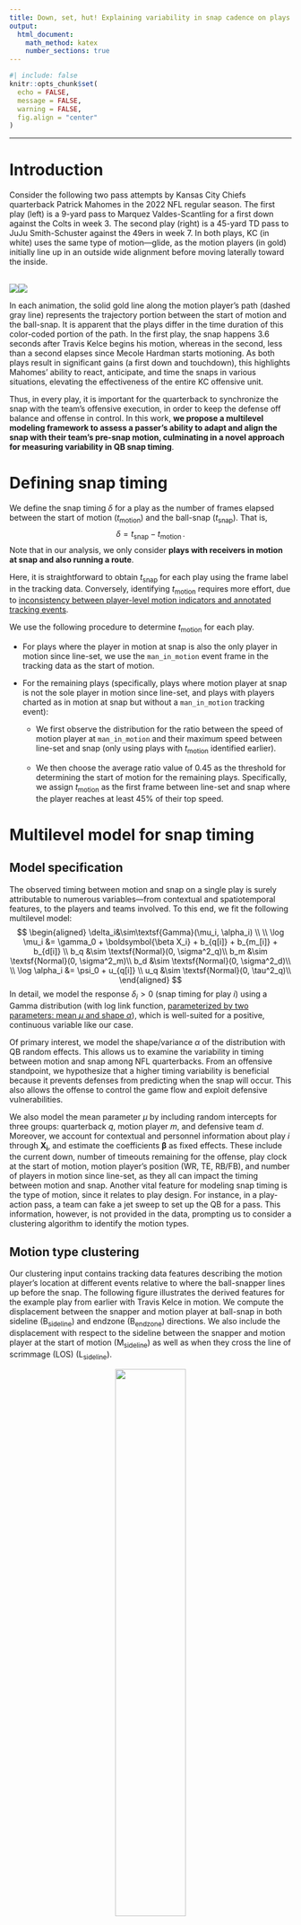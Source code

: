 ```yaml
---
title: Down, set, hut! Explaining variability in snap cadence on plays with motion
output: 
  html_document: 
    math_method: katex
    number_sections: true
---
```


```r
#| include: false
knitr::opts_chunk$set(
  echo = FALSE,
  message = FALSE,
  warning = FALSE,
  fig.align = "center"
)
```

---

# Introduction

Consider the following two pass attempts by Kansas City Chiefs quarterback Patrick Mahomes in the 2022 NFL regular season.
The first play (left) is a 9-yard pass to Marquez Valdes-Scantling for a first down against the Colts in week 3.
The second play (right) is a 45-yard TD pass to JuJu Smith-Schuster against the 49ers in week 7.
In both plays, KC (in white) uses the same type of motion---glide, as the motion players (in gold) initially line up in an outside wide alignment before moving laterally toward the inside.

:::: {style="display: flex;"}
::: {}
<br>
<center>
<img src="../figures/kelce_motion.gif">
</center>
:::
::: {}
<br>
<center>
<img src="../figures/hardman_motion.gif">
</center>
:::
::::

In each animation, the solid gold line along the motion player's path (dashed gray line) represents the trajectory portion between the start of motion and the ball-snap.
It is apparent that the plays differ in the time duration of this color-coded portion of the path.
In the first play, the snap happens 3.6 seconds after Travis Kelce begins his motion, whereas in the second, less than a second elapses since Mecole Hardman starts motioning.
As both plays result in significant gains (a first down and touchdown), this highlights Mahomes' ability to react, anticipate, and time the snaps in various situations, elevating the effectiveness of the entire KC offensive unit.

Thus, in every play, it is important for the quarterback to synchronize the snap with the team's offensive execution, in order to keep the defense off balance and offense in control.
In this work, **we propose a multilevel modeling framework to assess a passer's ability to adapt and align the snap with their team's pre-snap motion, culminating in a novel approach for measuring variability in QB snap timing**.

# Defining snap timing

We define the snap timing $\delta$ for a play as the number of frames elapsed between the start of motion $(t_{\text{motion}})$ and the ball-snap $(t_{\text{snap}})$.
That is,$$\delta=t_{\text{snap}}-t_{\text{motion}}\,.$$ 
Note that in our analysis, we only consider **plays with receivers in motion at snap and also running a route**.

Here, it is straightforward to obtain $t_{\text{snap}}$ for each play using the frame label in the tracking data.
Conversely, identifying $t_{\text{motion}}$ requires more effort, due to [inconsistency between player-level motion indicators and annotated tracking events](https://www.kaggle.com/competitions/nfl-big-data-bowl-2025/discussion/543709).

We use the following procedure to determine $t_{\text{motion}}$ for each play. 

*   For plays where the player in motion at snap is also the only player in motion since line-set, we use the `man_in_motion` event frame in the tracking data as the start of motion.

*   For the remaining plays (specifically, plays where motion player at snap is not the sole player in motion since line-set, and plays with players charted as in motion at snap but without a `man_in_motion` tracking event):

    *   We first observe the distribution for the ratio between the speed of motion player at `man_in_motion` and their maximum speed between line-set and snap (only using plays with $t_{\text{motion}}$ identified earlier). 

    *   We then choose the average ratio value of 0.45 as the threshold for determining the start of motion for the remaining plays. Specifically, we assign $t_{\text{motion}}$ as the first frame between line-set and snap where the player reaches at least 45% of their top speed.
    
<!-- limitation of this is discussed in Discussion section -->


# Multilevel model for snap timing

## Model specification

The observed timing between motion and snap on a single play is surely attributable to numerous variables---from contextual and spatiotemporal features, to the players and teams involved.
To this end, we fit the following multilevel model:
$$
\begin{aligned}
\delta_i&\sim\textsf{Gamma}(\mu_i, \alpha_i) \\
\\
\log \mu_i &= \gamma_0 + \boldsymbol{\beta X_i} + b_{q[i]} + b_{m_[i]} + b_{d[i]} \\
b_q  &\sim \textsf{Normal}(0, \sigma^2_q)\\
b_m  &\sim \textsf{Normal}(0, \sigma^2_m)\\
b_d  &\sim \textsf{Normal}(0, \sigma^2_d)\\
\\
\log \alpha_i &= \psi_0 + u_{q[i]} \\
u_q  &\sim \textsf{Normal}(0, \tau^2_q)\\
\end{aligned}
$$
In detail, we model the response $\delta_i > 0$ (snap timing for play $i$) using a Gamma distribution (with log link function,
[parameterized by two parameters: mean $\mu$ and shape $\alpha$](https://paulbuerkner.com/brms/articles/brms_families.html#:~:text=The%20density%20of%20the%20Gamma,shape%20parameter)),
which is well-suited for a positive, continuous variable like our case.

Of primary interest, we model the shape/variance $\alpha$ of the distribution with QB random effects.
This allows us to examine the variability in timing between motion and snap among NFL quarterbacks.
From an offensive standpoint, we hypothesize that a higher timing variability is beneficial because it prevents defenses from predicting when the snap will occur.
This also allows the offense to control the game flow and exploit defensive vulnerabilities.

We also model the mean parameter $\mu$ by including random intercepts for three groups: quarterback $q$, motion player $m$, and defensive team $d$.
Moreover, we account for contextual and personnel information about play $i$ through $\boldsymbol{X_i}$, and estimate the coefficients $\boldsymbol\beta$ as fixed effects.
These include the current down, number of timeouts remaining for the offense, play clock at the start of motion, motion player's position (WR, TE, RB/FB), and number of players in motion since line-set, as they all can impact the timing between motion and snap.
Another vital feature for modeling snap timing is the type of motion, since it relates to play design.
For instance, in a play-action pass, a team can fake a jet sweep to set up the QB for a pass.
This information, however, is not provided in the data, prompting us to consider a clustering algorithm to identify the motion types.

## Motion type clustering

Our clustering input contains tracking data features describing the motion player's location at different events relative to where the ball-snapper lines up before the snap.
The following figure illustrates the derived features for the example play from earlier with Travis Kelce in motion.
We compute the displacement between the snapper and motion player at ball-snap in both sideline $(\textsf{B}_{\textsf{sideline}})$ and endzone $(\textsf{B}_{\textsf{endzone}})$ directions.
We also include the displacement with respect to the sideline between the snapper and motion player at the start of motion $(\textsf{M}_{\textsf{sideline}})$ as well as when they cross the line of scrimmage (LOS) $(\textsf{L}_{\textsf{sideline}})$.

<center>
<img src="../figures/clustering_features.png" style="width:50%">
</center>

Note that for plays where the motion player never crosses the LOS, we instead use their location at either the QB event (e.g., forward pass, sack, fumble) or 3 seconds after the snap (depending on which happens sooner) in place of $\textsf{L}_{\textsf{sideline}}$.
The aforementioned 3-second threshold is chosen using the observed distribution of the time elapsed from snap to crossing LOS for plays where motion players do cross the LOS, as it captures a sufficiently large fraction (~95%) of the values.

<!-- I prefer "snapper" to "center" here -->

We fit a Gaussian mixture model via the `mclust` `R` package to obtain unsupervised labels for the pre-snap motions.
We choose the optimal number of Gaussian clusters using BIC, and validate the cluster assignment results by visualizing the player motion trajectories in each cluster.

<!-- limitation of this is discussed in Discussion section -->

# Analysis

Our multilevel model is fitted in a Bayesian framework via the `brms` `R` package using 4 parallel chains of 10,000 iterations and 5,000 burn-in draws.
We perform diagnostics by inspecting trace plots as well as computing the $\widehat{R}$ and effective sample size statistics, and find no issues with model convergence and efficiency.
Ultimately, we obtain posterior distributions for our model parameters and perform the following analysis.

## Leaderboard

The following figure displays the posterior distributions for the shape/variance random effect (ordered by posterior mean) for QBs with at least 50 pass attempts across the considered motion plays.
For each player, the posterior mean of the aforementioned distribution provides an estimate for their ability to maintain variability in snap timing, **with higher posterior mean values corresponding to greater variability in timing between motion and snap**.

Patrick Mahomes stands out as the top QB according our measure, adding the ability to time snaps as another element to his success.
Other high-caliber QBs such as Tom Brady and Josh Allen are also among the top players in our rankings.
Note that there is considerable uncertainty in our estimates, as demonstrated by the rather wide credible intervals, which is unsurprising given our limited sample of motion plays.
Still, we observe substantial differences in the credible intervals across this subset of QBs.
For instance, despite his pay, Daniel Jones' 95% CI does not overlap at all with the 95% CIs of the top five QBs.

```r
#| fig-height: 8
#| fig-width: 6
readRDS("../figures/posteriors_slab.rds")
```

## Comparison to havoc rate

Next, we examine the relationship between the posterior mean for the QB shape/variance random effect and a measure of "havoc rate".
Here, a havoc event is defined as whether any of the following defensive outcomes are generated on a play: pass breakup, forced fumble, tackle for loss, interception, sack, and pressure.
The figure below is a scatterplot of the aforementioned posterior mean and havoc rate for all pass plays over the first nine weeks of the 2022 NFL season (left) and only the considered motion plays (right) for the same subset of QBs as before.

**We observe that lower snap timing variability corresponds to higher rate of facing havoc events created by the opposing defense.**
This makes intuitive sense, as when there is little variability in timing, the offense is likely to be predictable and experience unfavorable play outcomes.
In contrast, by varying the duration between motion and snap, offenses can create uncertainty, forcing defenders to play more cautiously which reduces their effectiveness in executing disruptive plays.

```r
#| fig-height: 4.1
#| fig-width: 10
readRDS("../figures/corr_havoc.rds")
```

As a side note, the posterior mean for the shape random effect scarcely correlates with the rate of motion on all pass plays.
Additionally, there is a weak correlation between motion rate and havoc rate.
This suggests that our measure of QB snap timing variability provides independent information of motion tendency, while also being a more direct indicator of encountering defensive disruptions than the prevalence of motion.

# Discussion

Variability in snap timing is an essential aspect for an offense to dictate plays and make it difficult for defenses to anticipate and react.
Through multilevel modeling, we provide an assessment of a quarterback's ability to maintain variable snap timing with their teammates' motion.
We demonstrate that higher variability in snap timing is beneficial for the passing game, as it relates to experiencing less disruptions generated by the defense.

Our proposed framework is not without limitations.
First, to identify the start of motion, we use a threshold-based criterion which relies on the moment at which the motion player achieves a certain fraction of their top speed prior to the snap.
This is certainly a simple viewpoint, as one could come up with a more rigid definition by building a model to predict the starting motion frame.
Further, despite the reasonable set of inputs in our cluster analysis, there is possibly room for improvement in identifying the motion types by having more refined features, or alternatively using a functional clustering approach.
Since neither of these tasks is the main focus of our work, we leave these explorations for the future.

[[TODO: mention QB awareness/pocket presence. (should go in first paragraph?)]]

[[TODO: mention selections of QB---no Jalen Hurts/Joe Burrow]]

[[TODO: mention we did not consider running plays]]

# Appendix {-}

All code is available at https://github.com/qntkhvn/timing.

RY thanks Sam Schwartzstein for a conversation which motivated the topic of QB snap timing variability.
QN thanks Nick Wan whose [Twitch stream](https://www.twitch.tv/nickwan_datasci) and [Kaggle notebook](https://www.kaggle.com/code/nickwan/fly-sweeps-are-the-best-rushing-play) inspired the definition and identification of motion in this work.

On a personal note, QN failed to convince RY to name the metric *STRAIN (Patrick's version)*, where STRAIN stands for Snap Timing Rhythm and Adaptability INdex.

---

[Quang Nguyen](https://github.com/qntkhvn) and [Ron Yurko](https://github.com/ryurko)

Department of Statistics & Data Science

Carnegie Mellon University
